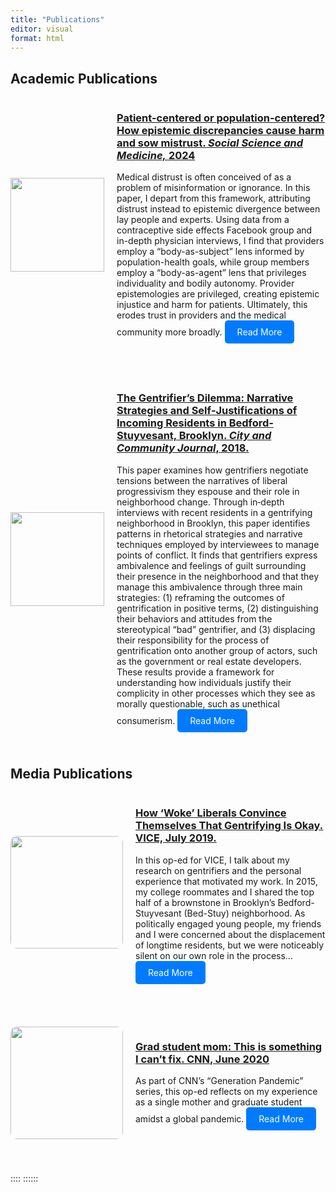 ```yaml
---
title: "Publications"
editor: visual
format: html
---
```


```{=html}
<style>
/* Custom button styles */
.btn {
  display: inline-block;
  padding: 10px 20px;
  background-color: #007bff;
  color: white;
  text-align: center;
  text-decoration: none;
  border-radius: 5px;
}

.btn:hover {
  background-color: #0056b3;
}
</style>
```

## Academic Publications

:::: pub-container
<img src="ssm.image.jpg" class="pub=img" width="150px" style="margin-right: 20px;"/>

::: pub-text
<h3><a href="https://www.sciencedirect.com/science/article/abs/pii/S0277953623009097">Patient-centered or population-centered? How epistemic discrepancies cause harm and sow mistrust. *Social Science and Medicine,* 2024</a></h3>

<p>Medical distrust is often conceived of as a problem of misinformation or ignorance. In this paper, I depart from this framework, attributing distrust instead to epistemic divergence between lay people and experts. Using data from a contraceptive side effects Facebook group and in-depth physician interviews, I find that providers employ a “body-as-subject” lens informed by population-health goals, while group members employ a “body-as-agent” lens that privileges individuality and bodily autonomy. Provider epistemologies are privileged, creating epistemic injustice and harm for patients. Ultimately, this erodes trust in providers and the medical community more broadly. <a href="https://www.sciencedirect.com/science/article/abs/pii/S0277953623009097" class="btn btn-primary">Read More</a></p>
:::
::::

:::: pub-container
<img src="city.image.jpg" class="pub=img" width="150px" style="margin-right: 20px;"/>

::: pub-text
<h3><a href="https://journals.sagepub.com/doi/10.1111/cico.12296">The Gentrifier’s Dilemma: Narrative Strategies and Self‐Justifications of Incoming Residents in Bedford‐Stuyvesant, Brooklyn. *City and Community Journal*, 2018.</a></h3>

<p>This paper examines how gentrifiers negotiate tensions between the narratives of liberal progressivism they espouse and their role in neighborhood change. Through in‐depth interviews with recent residents in a gentrifying neighborhood in Brooklyn, this paper identifies patterns in rhetorical strategies and narrative techniques employed by interviewees to manage points of conflict. It finds that gentrifiers express ambivalence and feelings of guilt surrounding their presence in the neighborhood and that they manage this ambivalence through three main strategies: (1) reframing the outcomes of gentrification in positive terms, (2) distinguishing their behaviors and attitudes from the stereotypical “bad” gentrifier, and (3) displacing their responsibility for the process of gentrification onto another group of actors, such as the government or real estate developers. These results provide a framework for understanding how individuals justify their complicity in other processes which they see as morally questionable, such as unethical consumerism. <a href="https://journals.sagepub.com/doi/10.1111/cico.12296" class="btn btn-primary">Read More</a></p>
:::
::::

## Media Publications

:::: pub-container
<img src="vice.image.jpg" class="pub-img" width="150px" style="margin-right: 20px;"/>

::: pub-text
<h3><a href="https://www.vice.com/en/article/how-woke-liberals-convince-themselves-that-gentrifying-is-okay/">How ‘Woke’ Liberals Convince Themselves That Gentrifying Is Okay. VICE, July 2019.</a></h3>

<p>In this op-ed for VICE, I talk about my research on gentrifiers and the personal experience that motivated my work. In 2015, my college roommates and I shared the top half of a brownstone in Brooklyn’s Bedford-Stuyvesant (Bed-Stuy) neighborhood. As politically engaged young people, my friends and I were concerned about the displacement of longtime residents, but we were noticeably silent on our own role in the process…<a href="https://www.vice.com/en/article/how-woke-liberals-convince-themselves-that-gentrifying-is-okay/" class="btn btn-primary">Read More</a></p>
:::
::::

:::: pub-container
<img src="cnn.image.png" class="pub-img" width="150px" style="margin-right: 20px;"/>

::: pub-text
<h3><a href="https://www.cnn.com/2020/06/29/opinions/coronavirus-single-parenting-graduate-school-donnelly/index.html">Grad student mom: This is something I can’t fix. CNN, June 2020</a></h3>

<p>As part of CNN’s “Generation Pandemic” series, this op-ed reflects on my experience as a single mother and graduate student amidst a global pandemic. <a href="https://www.cnn.com/2020/06/29/opinions/coronavirus-single-parenting-graduate-school-donnelly/index.html" class="btn btn-primary">Read More</a></p>
:::
::::

```{=html}
<style>
.pub-container {
  display: flex;
  align-items: center;
  margin-bottom: 40px;
  flex-wrap: wrap;
}

.pub-img {
  width: 180px;
  height: 180px;
  object-fit: cover;
  margin-right: 20px;
  border-radius: 10px;
}

.pub-text {
  flex: 1 1 300px;
  min-width: 200px;
}

/* Mobile responsiveness */
@media (max-width: 768px) {
  .pub-container {
    flex-direction: column;
    align-items: center;
    text-align: center;
  }

  .pub-img {
    margin-right: 0;
    margin-bottom: 20px;
  }
}
</style>
```

:::: ::::::
